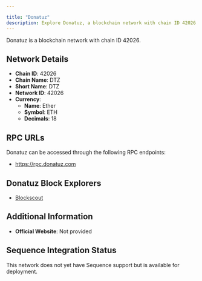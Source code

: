 ```yaml
---

title: "Donatuz"
description: Explore Donatuz, a blockchain network with chain ID 42026. Learn about its native currency, Ether, and how to interact with the network.
---
```




Donatuz is a blockchain network with chain ID 42026.

## Network Details

- **Chain ID**: 42026
- **Chain Name**: DTZ
- **Short Name**: DTZ
- **Network ID**: 42026
- **Currency**: 
  - **Name**: Ether
  - **Symbol**: ETH
  - **Decimals**: 18

## RPC URLs

Donatuz can be accessed through the following RPC endpoints:

- https://rpc.donatuz.com

## Donatuz Block Explorers

- [Blockscout](https://explorer.donatuz.com)

## Additional Information

- **Official Website**: Not provided

## Sequence Integration Status

This network does not yet have Sequence support but is available for deployment.
